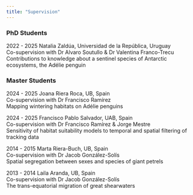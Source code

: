 ```yaml
---
title: "Supervision"
---
```


### PhD Students

2022 - 2025	Natalia Zaldúa, Universidad de la República, Uruguay    
Co-supervision with Dr Alvaro Soutullo & Dr Valentina Franco-Trecu    
Contributions to knowledge about a sentinel species of Antarctic ecosystems, the Adélie penguin

### Master Students    

2024 - 2025	Joana Riera Roca, UB, Spain     
Co-supervision with Dr Francisco Ramírez    
Mapping wintering habitats on Adélie penguins    

2024 - 2025	Francisco Pablo Salvador, UAB, Spain    
Co-supervision with Dr Francisco Ramírez & Jorge Mestre    
Sensitivity of habitat suitability models to temporal and spatial filtering of tracking data

2014 - 2015	Marta Riera-Buch, UB, Spain    
Co-supervision with Dr Jacob González-Solís    
Spatial segregation between sexes and species of giant petrels    
	
2013 - 2014	Laila Aranda, UB, Spain    
Co-supervision with Dr Jacob González-Solís    
The trans-equatorial migration of great shearwaters    
